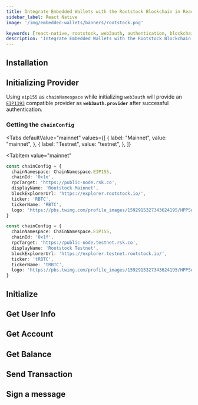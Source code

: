 ```yaml
---
title: Integrate Embedded Wallets with the Rootstock Blockchain in React Native
sidebar_label: React Native
image: '/img/embedded-wallets/banners/rootstock.png'

keywords: [react-native, rootstock, web3auth, authentication, blockchain]
description: 'Integrate Embedded Wallets with the Rootstock Blockchain in React Native | Embedded Wallets'
---
```



<SEO
  title="Integrate Embedded Wallets with the Rootstock Blockchain in React Native"
  description="Integrate Embedded Wallets with the Rootstock Blockchain in React Native | Embedded Wallets"
  image="https://docs.metamask.io/img/embedded-wallets/banners/rootstock.png"
  slug="/embedded-wallets/connect-blockchain/evm/rootstock/react-native"
/>

## Installation

<InstallationSnippet />

## Initializing Provider

Using `eip155` as `chainNamespace` while initializing `web3auth` will provide an [`EIP1193`](https://eips.ethereum.org/EIPS/eip-1193) compatible provider as **`web3auth.provider`** after successful authentication.

### Getting the `chainConfig`

<Tabs
 defaultValue="mainnet"
  values={[
    { label: "Mainnet", value: "mainnet", },
    { label: "Testnet", value: "testnet", },
  ]}
>

<TabItem
  value="mainnet"
>

```typescript
const chainConfig = {
  chainNamespace: ChainNamespace.EIP155,
  chainId: '0x1e',
  rpcTarget: 'https://public-node.rsk.co​',
  displayName: 'Rootstock Mainnet',
  blockExplorerUrl: 'https://explorer.rootstock.io/',
  ticker: 'RBTC',
  tickerName: 'RBTC',
  logo: 'https://pbs.twimg.com/profile_images/1592915327343624195/HPPSuVx3_400x400.jpg',
}
```

</TabItem>
<TabItem
  value="testnet"
>

```typescript
const chainConfig = {
  chainNamespace: ChainNamespace.EIP155,
  chainId: '0x1f',
  rpcTarget: 'https://public-node.testnet.rsk.co',
  displayName: 'Rootstock Testnet',
  blockExplorerUrl: 'https://explorer.testnet.rootstock.io/',
  ticker: 'tRBTC',
  tickerName: 'tRBTC',
  logo: 'https://pbs.twimg.com/profile_images/1592915327343624195/HPPSuVx3_400x400.jpg',
}
```

</TabItem>
</Tabs>

## Initialize

<InitialisationSnippet />

## Get User Info

<UserInfoSnippet />

## Get Account

<GetAccountSnippet />

## Get Balance

<GetBalanceSnippet />

## Send Transaction

<SendTransactionSnippet />

## Sign a message

<SignMessageSnippet />
